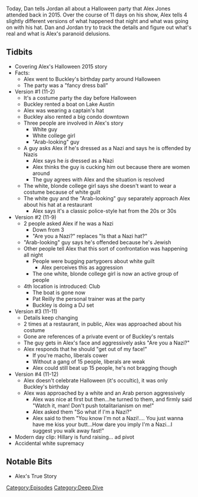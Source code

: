 {{DEFAULTSORT:
    #_EPISODE_0086S:The Halloween Story
}}{{Episode
    | title           = The Halloween Story
    | caption         = Listen to this episode on [https://knowledgefight.libsyn.com/knowledge-fight-the-halloween-story Libsyn] [https://open.spotify.com/episode/5A4vzj3QJGaELSUwYv3kOt Spotify]
    | episodeNumber   = S005
    | length          = 00:47:20
    | airDate         = September 27, 2017
    | episodeType     = [[:Category:Deep Dive|Deep Dive]]
    | appearance      = [[Buckley]], [[Pat Reilly]]
    | beverage        = Arizona Prescription Energy Tonic
    | previousEpisode = [[86: September 22, 2017]]
    | nextEpisode     = [[87: Mark Richards Revisited]]
}}

{{Stub}}

Today, Dan tells Jordan all about a Halloween party that Alex Jones attended back in 2015. Over the course of 11 days on his show, Alex tells 4 slightly different versions of what happened that night and what was going on with his hat. Dan and Jordan try to track the details and figure out what's real and what is Alex's paranoid delusions.

==Tidbits==

*Covering Alex's Halloween 2015 story
*Facts:
**Alex went to Buckley's birthday party around Halloween
**The party was a "fancy dress ball"
*Version #1 (11-2)
**It's a costume party the day before Halloween
**Buckley rented a boat on Lake Austin
**Alex was wearing a captain's hat
**Buckley also rented a big condo downtown
**Three people are involved in Alex's story
***White guy
***White college girl
***"Arab-looking" guy
**A guy asks Alex if he's dressed as a Nazi and says he is offended by Nazis
***Alex says he ''is'' dressed as a Nazi
***Alex thinks the guy is cucking him out because there are women around
***The guy agrees with Alex and the situation is resolved
**The white, blonde college girl says she doesn't want to wear a costume because of white guilt
**The white guy and the "Arab-looking" guy separately approach Alex about his hat at a restaurant
***Alex says it's a classic police-style hat from the 20s or 30s
*Version #2 (11-9)
**2 people asked Alex if he was a Nazi
***Down from 3
***"Are you a Nazi?" replaces "Is that a Nazi hat?"
**"Arab-looking" guy says he's offended because he's Jewish
**Other people tell Alex that this sort of confrontation was happening all night
***People were bugging partygoers about white guilt
****Alex perceives this as aggression
***The one white, blonde college girl is now an active group of people
**4th location is introduced: Club
***The boat is gone now
***Pat Reilly the personal trainer was at the party
***Buckley is doing a DJ set
*Version #3 (11-11)
**Details keep changing
**2 times at a restaurant, in public, Alex was approached about his costume
**Gone are references of a private event or of Buckley's rentals
**The guy gets in Alex's face and aggressively asks "Are you a Nazi?"
**Alex responds that he should "get out of my face!"
*** If you're macho, liberals cower
*** Without a gang of 15 people, liberals are weak
*** Alex could still beat up 15 people, he's not bragging though
*Version #4 (11-12)
**Alex doesn't celebrate Halloween (it's occultic), it was only Buckley's birthday
**Alex was approached by a white and an Arab person aggressively
***Alex was nice at first but then...he turned to them, and firmly said "Watch it, man! Don't push totalitarianism on me!"
***Alex asked them "So what if I'm a Nazi?"
***Alex said to them "You know I'm not a Nazi!.... You just wanna have me kiss your butt...How dare you imply I'm a Nazi...I suggest you walk away fast!"
*Modern day clip: Hillary is fund raising... ad pivot
*Accidental white supremacy

==Notable Bits==

*Alex's True Story

[[Category:Episodes]]
[[Category:Deep Dive]]
